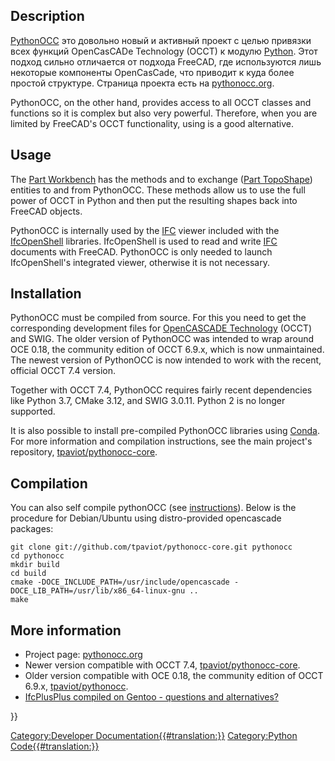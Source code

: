 <languages/>

== Description ==

<div class="mw-translate-fuzzy">
[[PythonOCC/ru|PythonOCC]] это довольно новый и активный проект с целью привязки всех функций OpenCasCADe Technology (OCCT) к модулю [[Python/ru|Python]]. Этот подход сильно отличается от подхода FreeCAD, где используются лишь некоторые компоненты OpenCasCade, что приводит к куда более простой структуре. Страница проекта есть на [http://www.pythonocc.org/ pythonocc.org].
</div>

PythonOCC, on the other hand, provides access to all OCCT classes and functions so it is complex but also very powerful. Therefore, when you are limited by FreeCAD's OCCT functionality, using {{incode|OCC}} is a good alternative.

== Usage ==

The [[Part_Workbench|Part Workbench]] has the methods {{incode|Part.__toPythonOCC__()}} and {{incode|Part.__fromPythonOCC__()}} to exchange {{incode|TopoDS_Shape}} ([[Part_TopoShape|Part TopoShape]]) entities to and from PythonOCC. These methods allow us to use the full power of OCCT in Python and then put the resulting shapes back into FreeCAD objects.

PythonOCC is internally used by the [[Arch_IFC|IFC]] viewer included with the [[IfcOpenShell|IfcOpenShell]] libraries. IfcOpenShell is used to read and write [[Arch_IFC|IFC]] documents with FreeCAD. PythonOCC is only needed to launch IfcOpenShell's integrated viewer, otherwise it is not necessary.

== Installation ==

PythonOCC must be compiled from source. For this you need to get the corresponding development files for [[OpenCASCADE|OpenCASCADE Technology]] (OCCT) and SWIG. The older version of PythonOCC was intended to wrap around OCE 0.18, the community edition of OCCT 6.9.x, which is now unmaintained. The newest version of PythonOCC is now intended to work with the recent, official OCCT 7.4 version.

Together with OCCT 7.4, PythonOCC requires fairly recent dependencies like Python 3.7, CMake 3.12, and SWIG 3.0.11. Python 2 is no longer supported.

It is also possible to install pre-compiled PythonOCC libraries using [[Conda|Conda]]. For more information and compilation instructions, see the main project's repository, [https://github.com/tpaviot/pythonocc-core tpaviot/pythonocc-core].

== Compilation ==

You can also self compile pythonOCC (see [https://github.com/tpaviot/pythonocc-core/blob/master/INSTALL.md instructions]). Below is the procedure for Debian/Ubuntu using distro-provided opencascade packages:

<pre>
git clone git://github.com/tpaviot/pythonocc-core.git pythonocc
cd pythonocc
mkdir build
cd build
cmake -DOCE_INCLUDE_PATH=/usr/include/opencascade -DOCE_LIB_PATH=/usr/lib/x86_64-linux-gnu ..
make
</pre>

== More information ==

* Project page: [http://www.pythonocc.org/ pythonocc.org]
* Newer version compatible with OCCT 7.4, [https://github.com/tpaviot/pythonocc-core tpaviot/pythonocc-core].
* Older version compatible with OCE 0.18, the community edition of OCCT 6.9.x, [https://github.com/tpaviot/pythonocc tpaviot/pythonocc].
* [https://forum.freecadweb.org/viewtopic.php?f=39&t=33254 IfcPlusPlus compiled on Gentoo - questions and alternatives?]

{{Powerdocnavi{{#translation:}}}}
[[Category:Developer Documentation{{#translation:}}]]
[[Category:Python Code{{#translation:}}]]
{{clear}}